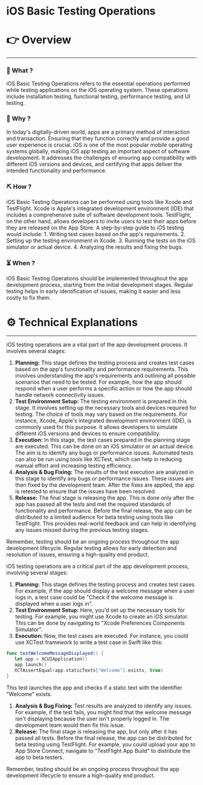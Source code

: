 # iOS Basic Testing Operations


# 👉 Overview

---

### 👀 What ?

iOS Basic Testing Operations refers to the essential operations performed while testing applications on the iOS operating system. These operations include installation testing, functional testing, performance testing, and UI testing.


### 🧐 Why ?

In today's digitally-driven world, apps are a primary method of interaction and transaction. Ensuring that they function correctly and provide a good user experience is crucial. iOS is one of the most popular mobile operating systems globally, making iOS app testing an important aspect of software development. It addresses the challenges of ensuring app compatibility with different iOS versions and devices, and certifying that apps deliver the intended functionality and performance.


### ⛏️ How ?

iOS Basic Testing Operations can be performed using tools like Xcode and TestFlight. Xcode is Apple's integrated development environment (IDE) that includes a comprehensive suite of software development tools. TestFlight, on the other hand, allows developers to invite users to test their apps before they are released on the App Store. A step-by-step guide to iOS testing would include: 1. Writing test cases based on the app's requirements. 2. Setting up the testing environment in Xcode. 3. Running the tests on the iOS simulator or actual device. 4. Analyzing the results and fixing the bugs.


### ⏳ When ?

iOS Basic Testing Operations should be implemented throughout the app development process, starting from the initial development stages. Regular testing helps in early identification of issues, making it easier and less costly to fix them.


# ⚙️ Technical Explanations

---

iOS testing operations are a vital part of the app development process. It involves several stages:

1. **Planning:** This stage defines the testing process and creates test cases based on the app's functionality and performance requirements. This involves understanding the app's requirements and outlining all possible scenarios that need to be tested. For example, how the app should respond when a user performs a specific action or how the app should handle network connectivity issues.
2. **Test Environment Setup:** The testing environment is prepared in this stage. It involves setting up the necessary tools and devices required for testing. The choice of tools may vary based on the requirements. For instance, Xcode, Apple's integrated development environment (IDE), is commonly used for this purpose. It allows developers to simulate different iOS versions and devices to ensure compatibility.
3. **Execution:** In this stage, the test cases prepared in the planning stage are executed. This can be done on an iOS simulator or an actual device. The aim is to identify any bugs or performance issues. Automated tests can also be run using tools like XCTest, which can help in reducing manual effort and increasing testing efficiency.
4. **Analysis & Bug Fixing:** The results of the test execution are analyzed in this stage to identify any bugs or performance issues. These issues are then fixed by the development team. After the fixes are applied, the app is retested to ensure that the issues have been resolved.
5. **Release:** The final stage is releasing the app. This is done only after the app has passed all the tests and met the required standards of functionality and performance. Before the final release, the app can be distributed to a limited audience for beta testing using tools like TestFlight. This provides real-world feedback and can help in identifying any issues missed during the previous testing stages.

Remember, testing should be an ongoing process throughout the app development lifecycle. Regular testing allows for early detection and resolution of issues, ensuring a high-quality end product.

iOS testing operations are a critical part of the app development process, involving several stages:

1. **Planning:** This stage defines the testing process and creates test cases. For example, if the app should display a welcome message when a user logs in, a test case could be "Check if the welcome message is displayed when a user logs in".
2. **Test Environment Setup:** Here, you'd set up the necessary tools for testing. For example, you might use Xcode to create an iOS simulator. This can be done by navigating to "Xcode Preferences Components Simulator".
3. **Execution:** Now, the test cases are executed. For instance, you could use XCTest framework to write a test case in Swift like this:

```swift
func testWelcomeMessageDisplayed() {
   let app = XCUIApplication()
   app.launch()
   XCTAssertEqual(app.staticTexts["Welcome"].exists, true)
}

```

This test launches the app and checks if a static text with the identifier "Welcome" exists.

1. **Analysis & Bug Fixing:** Test results are analyzed to identify any issues. For example, if the test fails, you might find that the welcome message isn't displaying because the user isn't properly logged in. The development team would then fix this issue.
2. **Release:** The final stage is releasing the app, but only after it has passed all tests. Before the final release, the app can be distributed for beta testing using TestFlight. For example, you could upload your app to App Store Connect, navigate to "TestFlight App Build" to distribute the app to beta testers.

Remember, testing should be an ongoing process throughout the app development lifecycle to ensure a high-quality end product.
